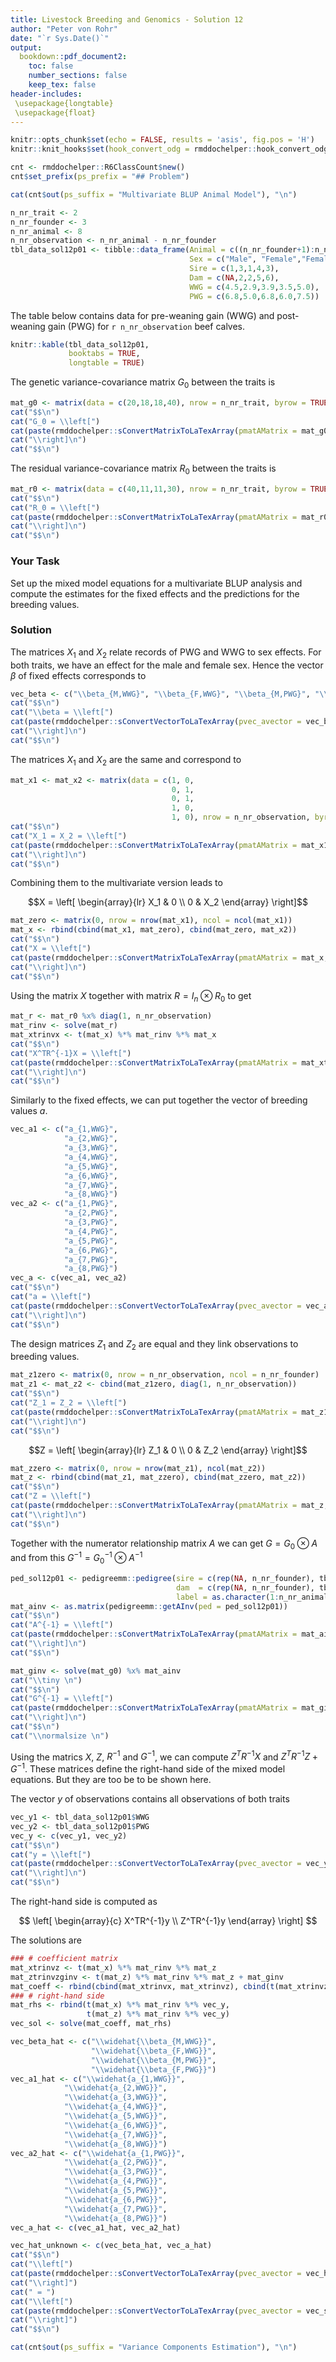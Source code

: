 ```yaml
---
title: Livestock Breeding and Genomics - Solution 12
author: "Peter von Rohr"
date: "`r Sys.Date()`"
output:
  bookdown::pdf_document2:
    toc: false
    number_sections: false
    keep_tex: false
header-includes:
 \usepackage{longtable}
 \usepackage{float}
---
```


```r
knitr::opts_chunk$set(echo = FALSE, results = 'asis', fig.pos = 'H')
knitr::knit_hooks$set(hook_convert_odg = rmddochelper::hook_convert_odg)
```

```r
cnt <- rmddochelper::R6ClassCount$new()
cnt$set_prefix(ps_prefix = "## Problem")
```

```r
cat(cnt$out(ps_suffix = "Multivariate BLUP Animal Model"), "\n")
```

```r
n_nr_trait <- 2
n_nr_founder <- 3
n_nr_animal <- 8
n_nr_observation <- n_nr_animal - n_nr_founder
tbl_data_sol12p01 <- tibble::data_frame(Animal = c((n_nr_founder+1):n_nr_animal),
                                        Sex = c("Male", "Female","Female","Male","Male"),
                                        Sire = c(1,3,1,4,3),
                                        Dam = c(NA,2,2,5,6),
                                        WWG = c(4.5,2.9,3.9,3.5,5.0),
                                        PWG = c(6.8,5.0,6.8,6.0,7.5))
```

The table below contains data for pre-weaning gain (WWG) and post-weaning gain (PWG) for `r n_nr_observation` beef calves.

```r
knitr::kable(tbl_data_sol12p01,
             booktabs = TRUE,
             longtable = TRUE)
```

The genetic variance-covariance matrix $G_0$ between the traits is 

```r
mat_g0 <- matrix(data = c(20,18,18,40), nrow = n_nr_trait, byrow = TRUE)
cat("$$\n")
cat("G_0 = \\left[")
cat(paste(rmddochelper::sConvertMatrixToLaTexArray(pmatAMatrix = mat_g0, pnDigits = 0), collapse = "\n"), "\n")
cat("\\right]\n")
cat("$$\n")
```

The residual variance-covariance matrix $R_0$ between the traits is

```r
mat_r0 <- matrix(data = c(40,11,11,30), nrow = n_nr_trait, byrow = TRUE)
cat("$$\n")
cat("R_0 = \\left[")
cat(paste(rmddochelper::sConvertMatrixToLaTexArray(pmatAMatrix = mat_r0, pnDigits = 0), collapse = "\n"), "\n")
cat("\\right]\n")
cat("$$\n")
```


### Your Task
Set up the mixed model equations for a multivariate BLUP analysis and compute the estimates for the fixed effects and the predictions for the breeding values.


### Solution
The matrices $X_1$ and $X_2$ relate records of PWG and WWG to sex effects. For both traits, we have an effect for the male and female sex. Hence the vector $\beta$ of fixed effects corresponds to 

```r
vec_beta <- c("\\beta_{M,WWG}", "\\beta_{F,WWG}", "\\beta_{M,PWG}", "\\beta_{F,PWG}")
cat("$$\n")
cat("\\beta = \\left[")
cat(paste(rmddochelper::sConvertVectorToLaTexArray(pvec_avector = vec_beta), collapse = "\n"), "\n")
cat("\\right]\n")
cat("$$\n")
```


The matrices $X_1$ and $X_2$ are the same and correspond to 

```r
mat_x1 <- mat_x2 <- matrix(data = c(1, 0, 
                                    0, 1,
                                    0, 1,
                                    1, 0,
                                    1, 0), nrow = n_nr_observation, byrow = TRUE)
cat("$$\n")
cat("X_1 = X_2 = \\left[")
cat(paste(rmddochelper::sConvertMatrixToLaTexArray(pmatAMatrix = mat_x1, pnDigits = 0), collapse = "\n"), "\n")
cat("\\right]\n")
cat("$$\n")
```

Combining them to the multivariate version leads to 

$$X = \left[
  \begin{array}{lr}
  X_1  &  0 \\
  0    &  X_2
  \end{array}
\right]$$

```r
mat_zero <- matrix(0, nrow = nrow(mat_x1), ncol = ncol(mat_x1))
mat_x <- rbind(cbind(mat_x1, mat_zero), cbind(mat_zero, mat_x2))
cat("$$\n")
cat("X = \\left[")
cat(paste(rmddochelper::sConvertMatrixToLaTexArray(pmatAMatrix = mat_x, pnDigits = 0), collapse = "\n"), "\n")
cat("\\right]\n")
cat("$$\n")
```

Using the matrix $X$ together with matrix $R = I_n \otimes R_0$ to get

```r
mat_r <- mat_r0 %x% diag(1, n_nr_observation)  
mat_rinv <- solve(mat_r)
mat_xtrinvx <- t(mat_x) %*% mat_rinv %*% mat_x
cat("$$\n")
cat("X^TR^{-1}X = \\left[")
cat(paste(rmddochelper::sConvertMatrixToLaTexArray(pmatAMatrix = mat_xtrinvx, pnDigits = 3), collapse = "\n"), "\n")
cat("\\right]\n")
cat("$$\n")
```

Similarly to the fixed effects, we can put together the vector of breeding values $a$. 

```r
vec_a1 <- c("a_{1,WWG}",
            "a_{2,WWG}",
            "a_{3,WWG}",
            "a_{4,WWG}",
            "a_{5,WWG}",
            "a_{6,WWG}",
            "a_{7,WWG}",
            "a_{8,WWG}")
vec_a2 <- c("a_{1,PWG}",
            "a_{2,PWG}",
            "a_{3,PWG}",
            "a_{4,PWG}",
            "a_{5,PWG}",
            "a_{6,PWG}",
            "a_{7,PWG}",
            "a_{8,PWG}")
vec_a <- c(vec_a1, vec_a2)
cat("$$\n")
cat("a = \\left[")
cat(paste(rmddochelper::sConvertVectorToLaTexArray(pvec_avector = vec_a), collapse = "\n"), "\n")
cat("\\right]\n")
cat("$$\n")
```


The design matrices $Z_1$ and $Z_2$ are equal and they link observations to breeding values. 

```r
mat_z1zero <- matrix(0, nrow = n_nr_observation, ncol = n_nr_founder)
mat_z1 <- mat_z2 <- cbind(mat_z1zero, diag(1, n_nr_observation))
cat("$$\n")
cat("Z_1 = Z_2 = \\left[")
cat(paste(rmddochelper::sConvertMatrixToLaTexArray(pmatAMatrix = mat_z1, pnDigits = 0), collapse = "\n"), "\n")
cat("\\right]\n")
cat("$$\n")
```

$$Z = \left[
  \begin{array}{lr}
  Z_1  &  0 \\
  0    &  Z_2
  \end{array}
\right]$$

```r
mat_zzero <- matrix(0, nrow = nrow(mat_z1), ncol(mat_z2))
mat_z <- rbind(cbind(mat_z1, mat_zzero), cbind(mat_zzero, mat_z2))
cat("$$\n")
cat("Z = \\left[")
cat(paste(rmddochelper::sConvertMatrixToLaTexArray(pmatAMatrix = mat_z, pnDigits = 0), collapse = "\n"), "\n")
cat("\\right]\n")
cat("$$\n")
```

Together with the numerator relationship matrix $A$ we can get $G = G_0 \otimes A$ and from this $G^{-1} = G_0^{-1} \otimes A^{-1}$

```r
ped_sol12p01 <- pedigreemm::pedigree(sire = c(rep(NA, n_nr_founder), tbl_data_sol12p01$Sire), 
                                     dam  = c(rep(NA, n_nr_founder), tbl_data_sol12p01$Dam),
                                     label = as.character(1:n_nr_animal))
mat_ainv <- as.matrix(pedigreemm::getAInv(ped = ped_sol12p01))
cat("$$\n")
cat("A^{-1} = \\left[")
cat(paste(rmddochelper::sConvertMatrixToLaTexArray(pmatAMatrix = mat_ainv, pnDigits = 3), collapse = "\n"), "\n")
cat("\\right]\n")
cat("$$\n")
```

```r
mat_ginv <- solve(mat_g0) %x% mat_ainv
cat("\\tiny \n")
cat("$$\n")
cat("G^{-1} = \\left[")
cat(paste(rmddochelper::sConvertMatrixToLaTexArray(pmatAMatrix = mat_ginv, pnDigits = 2), collapse = "\n"), "\n")
cat("\\right]\n")
cat("$$\n")
cat("\\normalsize \n")
```

Using the matrics $X$, $Z$, $R^{-1}$ and $G^{-1}$, we can compute $Z^TR^{-1}X$ and $Z^TR^{-1}Z + G^{-1}$. These matrices define the right-hand side of the mixed model equations. But they are too be to be shown here.

The vector $y$ of observations contains all observations of both traits

```r
vec_y1 <- tbl_data_sol12p01$WWG
vec_y2 <- tbl_data_sol12p01$PWG
vec_y <- c(vec_y1, vec_y2)
cat("$$\n")
cat("y = \\left[")
cat(paste(rmddochelper::sConvertVectorToLaTexArray(pvec_avector = vec_y), collapse = "\n"), "\n")
cat("\\right]\n")
cat("$$\n")
```

The right-hand side is computed as

$$
\left[
  \begin{array}{c}
  X^TR^{-1}y \\
  Z^TR^{-1}y
  \end{array}
\right]
$$

The solutions are 

```r
### # coefficient matrix
mat_xtrinvz <- t(mat_x) %*% mat_rinv %*% mat_z
mat_ztrinvzginv <- t(mat_z) %*% mat_rinv %*% mat_z + mat_ginv
mat_coeff <- rbind(cbind(mat_xtrinvx, mat_xtrinvz), cbind(t(mat_xtrinvz), mat_ztrinvzginv))
### # right-hand side
mat_rhs <- rbind(t(mat_x) %*% mat_rinv %*% vec_y,
                 t(mat_z) %*% mat_rinv %*% vec_y)
vec_sol <- solve(mat_coeff, mat_rhs)

vec_beta_hat <- c("\\widehat{\\beta_{M,WWG}}", 
                  "\\widehat{\\beta_{F,WWG}}", 
                  "\\widehat{\\beta_{M,PWG}}", 
                  "\\widehat{\\beta_{F,PWG}}")
vec_a1_hat <- c("\\widehat{a_{1,WWG}}",
            "\\widehat{a_{2,WWG}}",
            "\\widehat{a_{3,WWG}}",
            "\\widehat{a_{4,WWG}}",
            "\\widehat{a_{5,WWG}}",
            "\\widehat{a_{6,WWG}}",
            "\\widehat{a_{7,WWG}}",
            "\\widehat{a_{8,WWG}}")
vec_a2_hat <- c("\\widehat{a_{1,PWG}}",
            "\\widehat{a_{2,PWG}}",
            "\\widehat{a_{3,PWG}}",
            "\\widehat{a_{4,PWG}}",
            "\\widehat{a_{5,PWG}}",
            "\\widehat{a_{6,PWG}}",
            "\\widehat{a_{7,PWG}}",
            "\\widehat{a_{8,PWG}}")
vec_a_hat <- c(vec_a1_hat, vec_a2_hat)

vec_hat_unknown <- c(vec_beta_hat, vec_a_hat)
cat("$$\n")
cat("\\left[")
cat(paste(rmddochelper::sConvertVectorToLaTexArray(pvec_avector = vec_hat_unknown), collapse = "\n"), "\n")
cat("\\right]")
cat(" = ")
cat("\\left[")
cat(paste(rmddochelper::sConvertVectorToLaTexArray(pvec_avector = vec_sol, pnDigits = 4), collapse = "\n"), "\n")
cat("\\right]")
cat("$$\n")
```





```r
cat(cnt$out(ps_suffix = "Variance Components Estimation"), "\n")
```
